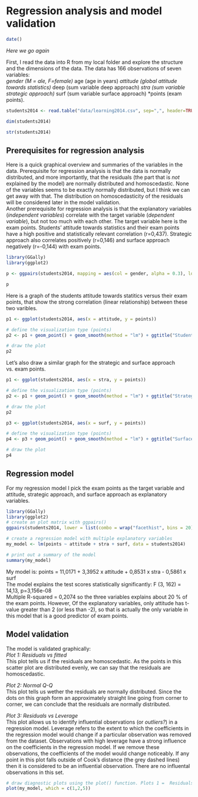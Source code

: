 # Regression analysis and model validation

```r
date()
```
*Here we go again*

First, I read the data into R from my local folder and explore the structure and the dimensions of the data. The data has 166 observations of seven variables:  
*gender (M = ale, F=female)
*age (age in years)
*attitude (global attitude towards statistics)
*deep (sum variable deep approach)
*stra (sum variable strategic approach)
*surf (sum variable surface approach)
*points (exam points).

```r

students2014 <- read.table("data/learning2014.csv", sep=",", header=TRUE)

dim(students2014)

str(students2014)


```
## Prerequisites for regression analysis
Here is a quick graphical overview and summaries of the variables in the data. Prerequisite for regression analysis is that the data is normally distributed, and more importantly, that the residuals (the part that is *not* explained by the model) are normally distributed and homoscedastic. None of the variables seems to be exactly normally distributed, but I think we can get away with that. The distribution on homoscedasticity of the residuals will be considered later in the model validation.  
Another prerequisite for regression analysis is that the explanatory variables (*independent variables*) correlate with the target variable (*dependent variable*), but not too much with each other. The target variable here is the exam points. Students' attitude towards statistics and their exam points have a high positive and statistically relevant correlation (r=0,437). Strategic approach also correlates positively (r=0,146) and surface approach negatively (r=-0,144) with exam points.  
```r

library(GGally)
library(ggplot2)

p <- ggpairs(students2014, mapping = aes(col = gender, alpha = 0.3), lower = list(combo = wrap("facethist", bins = 20)))

p


```

Here is a graph of the students attitude towards statitics versus their exam points, that show the strong correlation (linear relationship) between these two varibles.  

```r

p1 <- ggplot(students2014, aes(x = attitude, y = points))

# define the visualization type (points)
p2 <- p1 + geom_point() + geom_smooth(method = "lm") + ggtitle("Student's attitude versus exam points")

# draw the plot
p2


```

  
Let's also draw a similar graph for the strategic and surface approach vs. exam points.

```r

p1 <- ggplot(students2014, aes(x = stra, y = points))

# define the visualization type (points)
p2 <- p1 + geom_point() + geom_smooth(method = "lm") + ggtitle("Strategic approach versus exam points")

# draw the plot
p2

p3 <- ggplot(students2014, aes(x = surf, y = points))

# define the visualization type (points)
p4 <- p3 + geom_point() + geom_smooth(method = "lm") + ggtitle("Surface approach versus exam points")

# draw the plot
p4

```

## Regression model
For my regression model I pick the exam points as the target variable and attitude, strategic approach, and surface approach as explanatory variables.  

```r

library(GGally)
library(ggplot2)
# create an plot matrix with ggpairs()
ggpairs(students2014, lower = list(combo = wrap("facethist", bins = 20)))

# create a regression model with multiple explanatory variables
my_model <- lm(points ~ attitude + stra + surf, data = students2014)

# print out a summary of the model
summary(my_model)

```

My model is: points = 11,0171 + 3,3952 x attitude + 0,8531 x stra - 0,5861 x surf  
The model explains the test scores statistically significantly: F (3, 162) = 14,13, p=3,156e-08  
Multiple R-squared = 0,2074 so the three variables explains about 20 % of the exam points. However, Of the explanatory variables, only attitude has t-value greater than 2 (or less than -2), so that is actually the only variable in this model that is a good predictor of exam points.

## Model validation
The model is validated graphically:  
*Plot 1: Residuals vs fitted*  
This plot tells us if the residuals are homoscedastic. As the points in this scatter plot are distributed evenly, we can say that the residuals are homoscedastic.  

*Plot 2: Normal Q-Q*  
This plot tells us wether the residuals are normally distributed. Since the dots on this graph form an approximately straight line going from corner to corner, we can conclude that the residuals are normally distributed.  

*Plot 3: Residuals vs Leverage*  
This plot allows us to identify influential observations (or *outliers?*) in a regression model. Leverage refers to the extent to which the coefficients in the regression model would change if a particular observation was removed from the dataset. Observations with high leverage have a strong influence on the coefficients in the regression model. If we remove these observations, the coefficients of the model would change noticeably. If any point in this plot falls outside of Cook’s distance (the grey dashed lines) then it is considered to be an influential observation. There are no influental observations in this set.  
```r

# draw diagnostic plots using the plot() function. Plots 1 =  Residuals vs Fitted values, plot 2 = Normal QQ-plot and plot 5 = Residuals vs Leverage
plot(my_model, which = c(1,2,5))
```